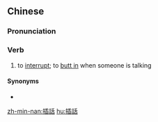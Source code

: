 {{also|插话}}
==Chinese==
{{zh-forms|s=插话}}

===Pronunciation===
{{zh-pron
|m=chāhuà
|c=caap3 waa6
|mn=chhah-ōe
|cat=v
}}

===Verb===
{{zh-verb}}

# to [[interrupt]]; to [[butt in]] when someone is talking

====Synonyms====
* {{zh-l|插嘴}}

[[zh-min-nan:插話]]
[[hu:插話]]
